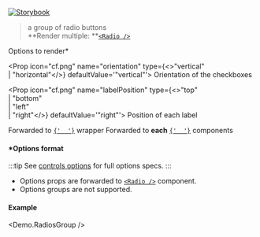
[![Storybook](https://img.shields.io/badge/Storybook-%23E06A8C?style=flat-square&logo=storybook&labelColor=%23ececec)](https://main--6193c82ff0559c003a4fdcba.chromatic.com?path=/story/controls-group-radios--default-control)

> a group of radio buttons<br />
> **Render multiple: **[`<Radio />`](https://mui.com/components/radio-buttons/)

<Props>
  <CommonProps />

  <Prop icon="cf.png" name="options" type="object">
    Options to render*
  </Prop>

  <Prop icon="cf.png" name="orientation" type={<>"vertical"<br />| "horizontal"</>} defaultValue='"vertical"'>
    Orientation of the checkboxes
  </Prop>

  <Prop icon="cf.png" name="labelPosition" type={<>"top"<br />| "bottom"<br />| "left"<br />| "right"</>} defaultValue='"right"'>
    Position of each label
  </Prop>

  <Prop icon="mui.png" name="formControlProps" type="object">
    Forwarded to <a href="https://mui.com/api/form-control/" target="_blank"><code>{' <FormControl /> '}</code></a> wrapper
  </Prop>

  <Prop icon="mui.png" name="{...props}" type="object">
    Forwarded to <strong>each</strong> <a href="https://mui.com/components/radio-buttons/" target="_blank"><code>{' <Radio /> '}</code></a> components
  </Prop>
</Props>

#### *Options format

:::tip
See [controls options](./controls-options) for full options specs.
:::

- Options props are forwarded to [`<Radio />`](https://mui.com/components/radio-buttons/) component.
- Options groups are not supported.

#### Example
<Demo.RadiosGroup />